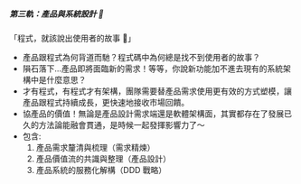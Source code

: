##### 第三軌：產品與系統設計 🍺

「程式，就該說出使用者的故事 🍻」

- 產品跟程式為何背道而馳？程式碼中為何總是找不到使用者的故事？
- 隕石落下...產品即將面臨新的需求！等等，你說新功能加不進去現有的系統架構中是什麼意思？
- 才有程式，有程式才有架構，團隊需要替產品需求使用更有效的方式塑模，讓產品跟程式持續成長，更快速地接收市場回饋。
- 協產品的價值！無論是產品設計需求端還是軟體架構面，其實都存在了發展已久的方法論能融會貫通，是時候一起發揮影響力了～
- 包含:
  1. 產品需求釐清與梳理（需求精煉）
  2. 產品價值流的共識與整理（產品設計）
  3. 產品系統的服務化解構（DDD 戰略）
